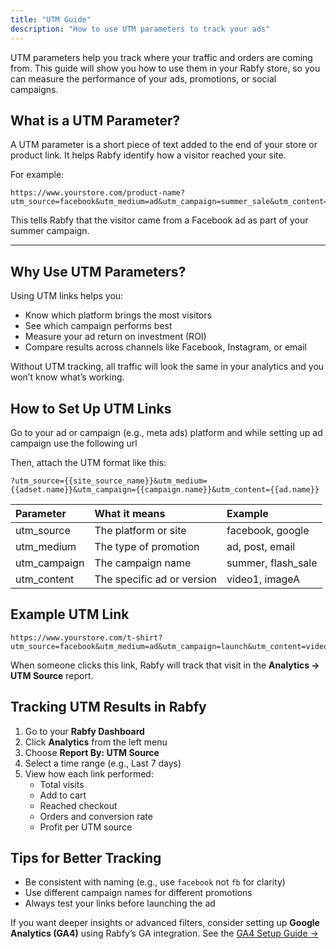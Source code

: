 ```yaml
---
title: "UTM Guide"
description: "How to use UTM parameters to track your ads"
---
```


UTM parameters help you track where your traffic and orders are coming from. This guide will show you how to use them in your Rabfy store, so you can measure the performance of your ads, promotions, or social campaigns.

## What is a UTM Parameter?

A UTM parameter is a short piece of text added to the end of your store or product link. It helps Rabfy identify how a visitor reached your site.

For example:

```
https://www.yourstore.com/product-name?utm_source=facebook&utm_medium=ad&utm_campaign=summer_sale&utm_content=image_ad
```

This tells Rabfy that the visitor came from a Facebook ad as part of your summer campaign.

---

## Why Use UTM Parameters?

Using UTM links helps you:

- Know which platform brings the most visitors
- See which campaign performs best
- Measure your ad return on investment (ROI)
- Compare results across channels like Facebook, Instagram, or email

Without UTM tracking, all traffic will look the same in your analytics and you won’t know what’s working.

## How to Set Up UTM Links

Go to your ad or campaign (e.g., meta ads) platform and while setting up ad campaign use the following url 

Then, attach the UTM format like this:

```
?utm_source={{site_source_name}}&utm_medium={{adset.name}}&utm_campaign={{campaign.name}}&utm_content={{ad.name}}
```

| Parameter    | What it means              | Example            |
| :----------- | :------------------------- | :----------------- |
| utm_source   | The platform or site       | facebook, google   |
| utm_medium   | The type of promotion      | ad, post, email    |
| utm_campaign | The campaign name          | summer, flash_sale |
| utm_content  | The specific ad or version | video1, imageA     |

## Example UTM Link

```
https://www.yourstore.com/t-shirt?utm_source=facebook&utm_medium=ad&utm_campaign=launch&utm_content=video_ad_1
```

When someone clicks this link, Rabfy will track that visit in the **Analytics → UTM Source** report.

## Tracking UTM Results in Rabfy

1. Go to your **Rabfy Dashboard**
2. Click **Analytics** from the left menu
3. Choose **Report By: UTM Source**
4. Select a time range (e.g., Last 7 days)
5. View how each link performed:
   - Total visits
   - Add to cart
   - Reached checkout
   - Orders and conversion rate
   - Profit per UTM source

## Tips for Better Tracking

- Be consistent with naming (e.g., use `facebook` not `fb` for clarity)
- Use different campaign names for different promotions
- Always test your links before launching the ad

If you want deeper insights or advanced filters, consider setting up **Google Analytics (GA4)** using Rabfy’s GA integration. See the [GA4 Setup Guide →](https://docs.rabfy.com/google-analytics)